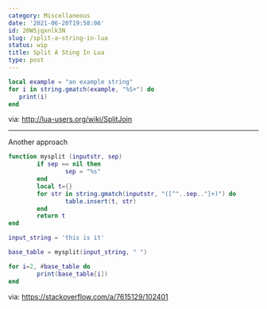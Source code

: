 ```yaml
---
category: Miscellaneous
date: '2021-06-20T19:58:06'
id: 20WSjqxnlk3N
slug: /split-a-string-in-lua
status: wip
title: Split A Sting In Lua
type: post
---
```


```lua
local example = "an example string"
for i in string.gmatch(example, "%S+") do
   print(i)
end
```


via: http://lua-users.org/wiki/SplitJoin





---


Another approach 

```lua
function mysplit (inputstr, sep)
        if sep == nil then
                sep = "%s"
        end
        local t={}
        for str in string.gmatch(inputstr, "([^"..sep.."]+)") do
                table.insert(t, str)
        end
        return t
end

input_string = 'this is it'

base_table = mysplit(input_string, " ")

for i=2, #base_table do
        print(base_table[i])
end 
```



via: https://stackoverflow.com/a/7615129/102401